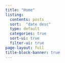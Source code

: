 ```yaml
---
title: "Home"
listing:
  contents: posts
  sort:  "date desc"
  type: default
  categories: true
  sort-ui: true
  filter-ui: true
page-layout: full
title-block-banner: true 
---
```



